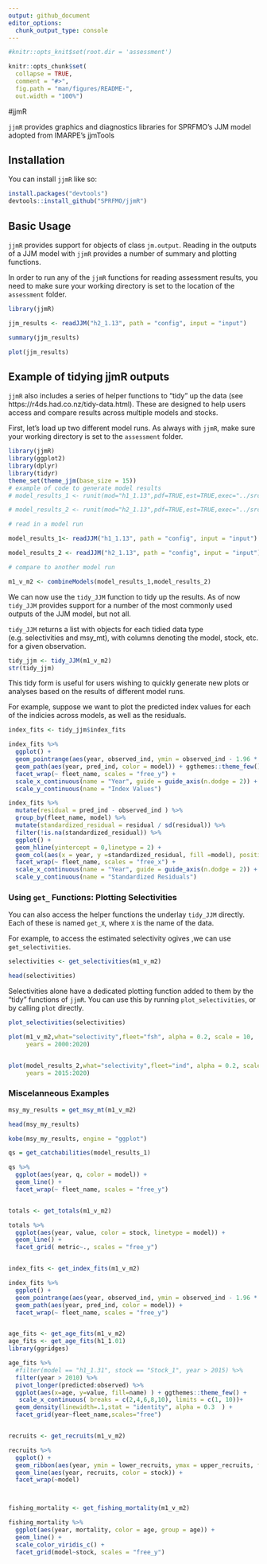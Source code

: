 ```yaml
---
output: github_document
editor_options: 
  chunk_output_type: console
---
```


<!-- README.md is generated from README.Rmd. Please edit that file -->

```r

#knitr::opts_knit$set(root.dir = 'assessment')

knitr::opts_chunk$set(
  collapse = TRUE,
  comment = "#>",
  fig.path = "man/figures/README-",
  out.width = "100%")
```

#jjmR


<!-- badges: start -->
<!-- badges: end -->

`jjmR` provides graphics and diagnostics libraries for SPRFMO's JJM model adopted from IMARPE's jjmTools


## Installation

You can install `jjmR` like so:

``` r
install.packages("devtools")
devtools::install_github("SPRFMO/jjmR")
```

## Basic Usage


`jjmR` provides support for objects of class `jm.output`. Reading in the outputs of a JJM model with `jjmR` provides a number of summary and plotting functions. 

In order to run any of the `jjmR` functions for reading assessment results, you need to make sure your working directory is set to the location of the `assessment` folder. 

```r
library(jjmR)

jjm_results <- readJJM("h2_1.13", path = "config", input = "input")

summary(jjm_results)

plot(jjm_results)

```


## Example of tidying jjmR outputs


`jjmR` also includes a series of helper functions to "tidy" up the data (see https://r4ds.had.co.nz/tidy-data.html). These are designed to help users access and compare results across multiple models and stocks. 

First, let's load up two different model runs. As always with `jjmR`, make sure your working directory is set to the `assessment` folder. 


```r
library(jjmR)
library(ggplot2)
library(dplyr)
library(tidyr)
theme_set(theme_jjm(base_size = 15))
# example of code to generate model results
# model_results_1 <- runit(mod="h1_1.13",pdf=TRUE,est=TRUE,exec="../src/jjms")

# model_results_2 <- runit(mod="h2_1.13",pdf=TRUE,est=TRUE,exec="../src/jjms")

# read in a model run

model_results_1<- readJJM("h1_1.13", path = "config", input = "input")

model_results_2 <- readJJM("h2_1.13", path = "config", input = "input")

# compare to another model run

m1_v_m2 <- combineModels(model_results_1,model_results_2)
```


We can now use the `tidy_JJM` function to tidy up the results. As of now `tidy_JJM` provides support for a number of the most commonly used outputs of the JJM model, but not all. 

`tidy_JJM` returns a list with objects for each tidied data type (e.g. selectivities and msy_mt), with columns denoting the model, stock, etc. for a given observation. 

```r

tidy_jjm <- tidy_JJM(m1_v_m2)
str(tidy_jjm)

```


This tidy form is useful for users wishing to quickly generate new plots or analyses based on the results of different model runs. 

For example, suppose we want to plot the predicted index values for each of the indicies across models, as well as the residuals. 

```r
index_fits <- tidy_jjm$index_fits

index_fits %>% 
  ggplot() + 
  geom_pointrange(aes(year, observed_ind, ymin = observed_ind - 1.96 * observed_se, ymax =  observed_ind + 1.96 * observed_se), alpha = 0.5) +
  geom_path(aes(year, pred_ind, color = model)) + ggthemes::theme_few() +
  facet_wrap(~ fleet_name, scales = "free_y") + 
  scale_x_continuous(name = "Year", guide = guide_axis(n.dodge = 2)) + 
  scale_y_continuous(name = "Index Values")

index_fits %>% 
  mutate(residual = pred_ind - observed_ind ) %>% 
  group_by(fleet_name, model) %>% 
  mutate(standardized_residual = residual / sd(residual)) %>% 
  filter(!is.na(standardized_residual)) %>% 
  ggplot() + 
  geom_hline(yintercept = 0,linetype = 2) +
  geom_col(aes(x = year, y =standardized_residual, fill =model), position = position_dodge(width = 0.5)) +
  facet_wrap(~ fleet_name, scales = "free_x") + 
  scale_x_continuous(name = "Year", guide = guide_axis(n.dodge = 2)) + 
  scale_y_continuous(name = "Standardized Residuals")

```

### Using `get_` Functions: Plotting Selectivities

You can also access the helper functions the underlay `tidy_JJM` directly. Each of these is named `get_X`, where `X` is the name of the data. 

For example, to access the estimated selectivity ogives ,we can use `get_selectivities`. 

```r


selectivities <- get_selectivities(m1_v_m2)

head(selectivities)

```


Selectivities alone have a dedicated plotting function added to them by the "tidy" functions of `jjmR`. You can use this by running `plot_selectivities`, or by calling `plot` directly. 



```r

plot_selectivities(selectivities)

plot(m1_v_m2,what="selectivity",fleet="fsh", alpha = 0.2, scale = 10,
     years = 2000:2020)


plot(model_results_2,what="selectivity",fleet="ind", alpha = 0.2, scale = 10,
     years = 2015:2020)

```


### Miscelanneous Examples

```r
msy_my_results = get_msy_mt(m1_v_m2)

head(msy_my_results)

kobe(msy_my_results, engine = "ggplot")

qs = get_catchabilities(model_results_1)

qs %>% 
  ggplot(aes(year, q, color = model)) + 
  geom_line() + 
  facet_wrap(~ fleet_name, scales = "free_y")


totals <- get_totals(m1_v_m2)

totals %>% 
  ggplot(aes(year, value, color = stock, linetype = model)) + 
  geom_line() + 
  facet_grid( metric~., scales = "free_y")


index_fits <- get_index_fits(m1_v_m2)

index_fits %>% 
  ggplot() + 
  geom_pointrange(aes(year, observed_ind, ymin = observed_ind - 1.96 * observed_se, ymax =  observed_ind + 1.96 * observed_se), alpha = 0.5) +
  geom_path(aes(year, pred_ind, color = model)) + 
  facet_wrap(~ fleet_name, scales = "free_y")


age_fits <- get_age_fits(m1_v_m2)
age_fits <- get_age_fits(h1_1.01)
library(ggridges)

age_fits %>% 
  #filter(model == "h1_1.31", stock == "Stock_1", year > 2015) %>% 
  filter(year > 2010) %>% 
  pivot_longer(predicted:observed) %>% 
  ggplot(aes(x=age, y=value, fill=name) ) + ggthemes::theme_few() +
   scale_x_continuous( breaks = c(2,4,6,8,10), limits = c(1, 10))+
  geom_density(linewidth=.1,stat = "identity", alpha = 0.3  ) +
  facet_grid(year~fleet_name,scales="free")


recruits <- get_recruits(m1_v_m2)

recruits %>% 
  ggplot() + 
  geom_ribbon(aes(year, ymin = lower_recruits, ymax = upper_recruits, fill = stock),alpha = 0.5) + 
  geom_line(aes(year, recruits, color = stock)) + 
  facet_wrap(~model)



fishing_mortality <- get_fishing_mortality(m1_v_m2)

fishing_mortality %>% 
  ggplot(aes(year, mortality, color = age, group = age)) + 
  geom_line() + 
  scale_color_viridis_c() +
  facet_grid(model~stock, scales = "free_y") 


```



